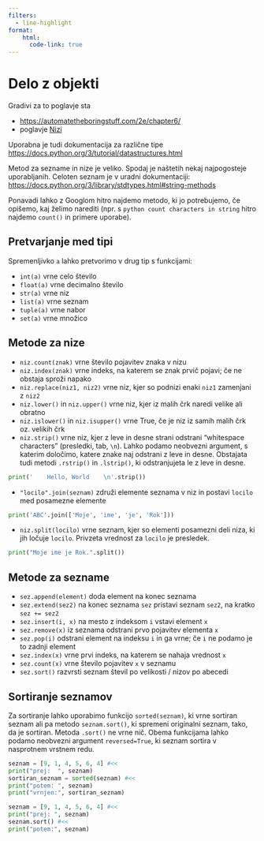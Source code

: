 ```yaml
---
filters:
  - line-highlight
format:
    html: 
      code-link: true
---
```


# Delo z objekti

Gradivi za to poglavje sta

-   <https://automatetheboringstuff.com/2e/chapter6/>
-   poglavje [Nizi](https://lusy.fri.uni-lj.si/ucbenik/book/1206/index.html)

Uporabna je tudi dokumentacija za različne tipe <https://docs.python.org/3/tutorial/datastructures.html>

Metod za sezname in nize je veliko. Spodaj je naštetih nekaj najpogosteje uporabljanih. Celoten seznam je v uradni dokumentaciji: <https://docs.python.org/3/library/stdtypes.html#string-methods>

Ponavadi lahko z Googlom hitro najdemo metodo, ki jo potrebujemo, če opišemo, kaj želimo narediti (npr. s `python count characters in string` hitro najdemo `count()` in primere uporabe).

## Pretvarjanje med tipi

Spremenljivko `a` lahko pretvorimo v drug tip s funkcijami:

-   `int(a)` vrne celo število
-   `float(a)` vrne decimalno število
-   `str(a)` vrne niz
-   `list(a)` vrne seznam
-   `tuple(a)` vrne nabor
-   `set(a)` vrne množico

## Metode za nize

-   `niz.count(znak)` vrne število pojavitev znaka v nizu
-   `niz.index(znak)` vrne indeks, na katerem se znak prvič pojavi; če ne obstaja sproži napako
-   `niz.replace(niz1, niz2)` vrne niz, kjer so podnizi enaki `niz1` zamenjani z `niz2`
-   `niz.lower()` in `niz.upper()` vrne niz, kjer iz malih črk naredi velike ali obratno
-   `niz.islower()` in `niz.isupper()` vrne True, če je niz iz samih malih črk oz. velikih črk
-   `niz.strip()` vrne niz, kjer z leve in desne strani odstrani "whitespace characters" (presledki, tab, `\n`). Lahko podamo neobvezni argument, s katerim določimo, katere znake naj odstrani z leve in desne. Obstajata tudi metodi `.rstrip()` in `.lstrip()`, ki odstranjujeta le z leve in desne.

```python
print('    Hello, World    \n'.strip())
```

-   `"locilo".join(seznam)` združi elemente seznama v niz in postavi `locilo` med posamezne elemente

```python
print('ABC'.join(['Moje', 'ime', 'je', 'Rok']))
```

-   `niz.split(locilo)` vrne seznam, kjer so elementi posamezni deli niza, ki jih ločuje `locilo`. Privzeta vrednost za `locilo` je presledek.

```python
print("Moje ime je Rok.".split())
```

## Metode za sezname

-   `sez.append(element)` doda element na konec seznama
-   `sez.extend(sez2)` na konec seznama `sez` pristavi seznam `sez2`, na kratko `sez += sez2`
-   `sez.insert(i, x)` na mesto z indeksom `i` vstavi element `x`
-   `sez.remove(x)` iz seznama odstrani prvo pojavitev elementa `x`
-   `sez.pop(i)` odstrani element na indeksu `i` in ga vrne; če `i` ne podamo je to zadnji element
-   `sez.index(x)` vrne prvi indeks, na katerem se nahaja vrednost `x`
-   `sez.count(x)` vrne število pojavitev `x` v seznamu
-   `sez.sort()` razvrsti seznam števil po velikosti / nizov po abecedi

## Sortiranje seznamov

Za sortiranje lahko uporabimo funkcijo `sorted(seznam)`, ki vrne sortiran seznam ali pa metodo `seznam.sort()`, ki spremeni originalni seznam, tako, da je sortiran. Metoda `.sort()` ne vrne nič. Obema funkcijama lahko podamo neobvezni argument `reversed=True`, ki seznam sortira v nasprotnem vrstnem redu.

```python
seznam = [9, 1, 4, 5, 6, 4] #<<
print("prej:  ", seznam)
sortiran_seznam = sorted(seznam) #<<
print("potem: ", seznam)
print("vrnjen:", sortiran_seznam)
```

```python
seznam = [9, 1, 4, 5, 6, 4] #<<
print("prej: ", seznam)
seznam.sort() #<<
print("potem:", seznam)
```
